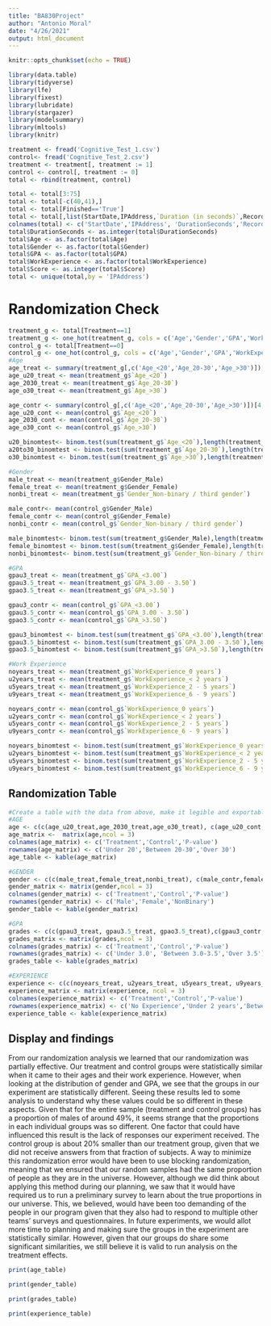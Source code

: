 ```yaml
---
title: "BA830Project"
author: "Antonio Moral"
date: "4/26/2021"
output: html_document
---
```


```r
knitr::opts_chunk$set(echo = TRUE)
```

```r
library(data.table)
library(tidyverse)
library(lfe)
library(fixest)
library(lubridate)
library(stargazer)
library(modelsummary)
library(mltools)
library(knitr)
```



```r
treatment <- fread('Cognitive_Test_1.csv')
control<- fread('Cognitive_Test_2.csv')
treatment <- treatment[, treatment := 1]
control <- control[, treatment := 0]
total <- rbind(treatment, control)

```

```r
total <- total[3:75]
total <- total[-c(40,41),]
total <- total[Finished=='True']
total <- total[,list(StartDate,IPAddress,`Duration (in seconds)`,RecordedDate,Q2,Q3,Q4,Q5,SC0,treatment)]
colnames(total) <- c('StartDate','IPAddress', 'DurationSeconds','RecordedDate','Age','Gender','GPA','WorkExperience','Score','Treatment')
total$DurationSeconds <- as.integer(total$DurationSeconds)
total$Age <- as.factor(total$Age)
total$Gender <- as.factor(total$Gender)
total$GPA <- as.factor(total$GPA)
total$WorkExperience <- as.factor(total$WorkExperience)
total$Score <- as.integer(total$Score)
total <- unique(total,by = 'IPAddress')
```

# Randomization Check

```r
treatment_g <- total[Treatment==1]
treatment_g <- one_hot(treatment_g, cols = c('Age','Gender','GPA','WorkExperience'))
control_g <- total[Treatment==0]
control_g <- one_hot(control_g, cols = c('Age','Gender','GPA','WorkExperience'))
#Age
age_treat <- summary(treatment_g[,c('Age_<20','Age_20-30','Age_>30')])[4,]
age_u20_treat <- mean(treatment_g$`Age_<20`)
age_2030_treat <- mean(treatment_g$`Age_20-30`)
age_o30_treat <- mean(treatment_g$`Age_>30`)

age_contr <- summary(control_g[,c('Age_<20','Age_20-30','Age_>30')])[4,]
age_u20_cont <- mean(control_g$`Age_<20`)
age_2030_cont <- mean(control_g$`Age_20-30`)
age_o30_cont <- mean(control_g$`Age_>30`)

u20_binomtest<- binom.test(sum(treatment_g$`Age_<20`),length(treatment_g$`Age_<20`),p = age_u20_cont )
a20to30_binomtest <- binom.test(sum(treatment_g$`Age_20-30`),length(treatment_g$`Age_20-30`),p = age_2030_cont )
o30_binomtest <- binom.test(sum(treatment_g$`Age_>30`),length(treatment_g$`Age_>30`),p =age_o30_cont )

#Gender
male_treat <- mean(treatment_g$Gender_Male)
female_treat <- mean(treatment_g$Gender_Female)
nonbi_treat <- mean(treatment_g$`Gender_Non-binary / third gender`)

male_contr<- mean(control_g$Gender_Male)
female_contr <- mean(control_g$Gender_Female)
nonbi_contr <- mean(control_g$`Gender_Non-binary / third gender`)

male_binomtest<- binom.test(sum(treatment_g$Gender_Male),length(treatment_g$Gender_Male),p = male_contr )
female_binomtest <- binom.test(sum(treatment_g$Gender_Female),length(treatment_g$Gender_Female),p = female_contr )
nonbi_binomtest<- binom.test(sum(treatment_g$`Gender_Non-binary / third gender`),length(treatment_g$`Gender_Non-binary / third gender`),p = nonbi_contr )

#GPA
gpau3_treat <- mean(treatment_g$`GPA_<3.00`)
gpau3.5_treat <- mean(treatment_g$`GPA_3.00 - 3.50`)
gpao3.5_treat <- mean(treatment_g$`GPA_>3.50`)

gpau3_contr <- mean(control_g$`GPA_<3.00`)
gpau3.5_contr <- mean(control_g$`GPA_3.00 - 3.50`)
gpao3.5_contr <- mean(control_g$`GPA_>3.50`)

gpau3_binomtest <- binom.test(sum(treatment_g$`GPA_<3.00`),length(treatment_g$`GPA_<3.00`),p = gpau3_contr )
gpau3.5_binomtest <- binom.test(sum(treatment_g$`GPA_3.00 - 3.50`),length(treatment_g$`GPA_3.00 - 3.50`),p = gpau3.5_contr )
gpao3.5_binomtest <- binom.test(sum(treatment_g$`GPA_>3.50`),length(treatment_g$`GPA_>3.50`),p = gpao3.5_contr )

#Work Experience
noyears_treat <- mean(treatment_g$`WorkExperience_0 years`)
u2years_treat <- mean(treatment_g$`WorkExperience_< 2 years`)
u5years_treat <- mean(treatment_g$`WorkExperience_2 - 5 years`)
u9years_treat <- mean(treatment_g$`WorkExperience_6 - 9 years`)

noyears_contr <- mean(control_g$`WorkExperience_0 years`)
u2years_contr <- mean(control_g$`WorkExperience_< 2 years`)
u5years_contr <- mean(control_g$`WorkExperience_2 - 5 years`)
u9years_contr <- mean(control_g$`WorkExperience_6 - 9 years`)

noyears_binomtest <- binom.test(sum(treatment_g$`WorkExperience_0 years`),length(treatment_g$`WorkExperience_0 years`),p = noyears_contr )
u2years_binomtest <- binom.test(sum(treatment_g$`WorkExperience_< 2 years`),length(treatment_g$`WorkExperience_< 2 years`),p = u2years_contr )
u5years_binomtest <- binom.test(sum(treatment_g$`WorkExperience_2 - 5 years`),length(treatment_g$`WorkExperience_2 - 5 years`),p = u5years_contr )
u9years_binomtest <- binom.test(sum(treatment_g$`WorkExperience_6 - 9 years`),length(treatment_g$`WorkExperience_6 - 9 years`),p = u9years_contr )
```

## Randomization Table

```r

#Create a table with the data from above, make it legible and exportable.
#AGE
age <- c(c(age_u20_treat,age_2030_treat,age_o30_treat), c(age_u20_cont,age_2030_cont,age_o30_cont), c(u20_binomtest$p.value,a20to30_binomtest$p.value,o30_binomtest$p.value))
age_matrix <-  matrix(age,ncol = 3)
colnames(age_matrix) <- c('Treatment','Control','P-value')
rownames(age_matrix) <- c('Under 20','Between 20-30','Over 30')
age_table <- kable(age_matrix)

#GENDER
gender <- c(c(male_treat,female_treat,nonbi_treat), c(male_contr,female_contr,nonbi_contr), c(male_binomtest$p.value, female_binomtest$p.value, nonbi_binomtest$p.value))
gender_matrix <- matrix(gender,ncol = 3)
colnames(gender_matrix) <- c('Treatment','Control','P-value')
rownames(gender_matrix) <- c('Male','Female','NonBinary')
gender_table <- kable(gender_matrix)

#GPA
grades <- c(c(gpau3_treat, gpau3.5_treat, gpao3.5_treat),c(gpau3_contr, gpau3.5_contr, gpao3.5_contr), c(gpau3_binomtest$p.value, gpau3.5_binomtest$p.value, gpao3.5_binomtest$p.value))
grades_matrix <- matrix(grades,ncol = 3)
colnames(grades_matrix) <- c('Treatment','Control','P-value')
rownames(grades_matrix) <- c('Under 3.0', 'Between 3.0-3.5','Over 3.5')
grades_table <- kable(grades_matrix)

#EXPERIENCE
experience <- c(c(noyears_treat, u2years_treat, u5years_treat, u9years_treat), c(noyears_contr, u2years_contr, u5years_contr, u9years_contr), c(noyears_binomtest$p.value, u2years_binomtest$p.value, u5years_binomtest$p.value,  u9years_binomtest$p.value))
experience_matrix <- matrix(experience, ncol = 3)
colnames(experience_matrix) <- c('Treatment','Control','P-value')
rownames(experience_matrix) <- c('No Experience','Under 2 years','Between 2-5','Between 6-9+')
experience_table <- kable(experience_matrix)

```

## Display and findings

From our randomization analysis we learned that our randomization was partially effective. Our treatment and control groups were statistically similar when it came to their ages and their work experience. However, when looking at the distribution of gender and GPA, we see that the groups in our experiment are statistically different. Seeing these results led to some analysis to understand why these values could be so different in these aspects. Given that for the entire sample (treatment and control groups) has a proportion of males of around 49%, it seems strange that the proportions in each individual groups was so different. One factor that could have influenced this result is the lack of responses our experiment received. The control group is about 20% smaller than our treatment group, given that we did not receive answers from that fraction of subjects. A way to minimize this randomization error would have been to use blocking randomization, meaning that we ensured that our random samples had the same proportion of people as they are in the universe. However, although we did think about applying this method during our planning, we saw that it would have required us to run a preliminary survey to learn about the true proportions in our universe. This, we believed, would have been too demanding of the people in our program given that they also had to respond to multiple other teams' surveys and questionnaires. In future experiments, we would allot more time to planning and making sure the groups in the experiment are statistically similar. However, given that our groups do share some significant similarities, we still believe it is valid to run analysis on the treatment effects. 


```r
print(age_table)
```

```r
print(gender_table)
```

```r
print(grades_table)
```

```r
print(experience_table)
```

